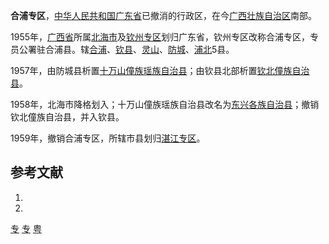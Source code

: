 '''合浦专区'''，[[中华人民共和国|中华人民共和国]][[广东省|广东省]]已撤消的行政区，在今[[广西壮族自治区|广西壮族自治区]]南部。

1955年，[[广西省|广西省]]所属[[北海市|北海市]]及[[钦州专区|钦州专区]]划归广东省，钦州专区改称合浦专区，专员公署驻合浦县。辖[[合浦县|合浦]]、[[钦县|钦县]]、[[灵山县|灵山]]、[[防城县|防城]]、[[浦北县|浦北]]5县。

1957年，由防城县析置[[十万山僮族瑶族自治县|十万山僮族瑶族自治县]]；由钦县北部析置[[钦北僮族自治县|钦北僮族自治县]]。

1958年，北海市降格划入；十万山僮族瑶族自治县改名为[[东兴各族自治县|东兴各族自治县]]；撤销钦北僮族自治县，并入钦县。

1959年，撤销合浦专区，所辖市县划归[[湛江专区|湛江专区]]。

== 参考文献 ==
# {{Cite book | author = 戴均良等 | title = 《中国古今地名大词典》 | location = 上海 | publisher = 上海辞书出版社 | date = 2005 | language = zh-hans }}
# {{Cite book | author = 史为乐 | title = 《中华人民共和国政区沿革（1949-2002）》 | location = 北京 | publisher = 人民出版社 | date = 2006 | language = zh-hans }}
{{广东省历史二级政区}}
[[Category:广东省已撤消的行政区|专]]
[[Category:广西已撤消的行政区|专]]
[[Category:专区|粤]]
